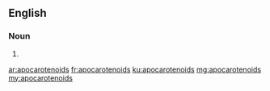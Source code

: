 ==English==

===Noun===
{{head|en|plural}}

# {{plural of|apocarotenoid|lang=en|nocat=1}}

[[ar:apocarotenoids]]
[[fr:apocarotenoids]]
[[ku:apocarotenoids]]
[[mg:apocarotenoids]]
[[my:apocarotenoids]]